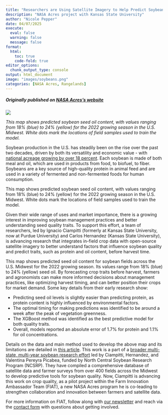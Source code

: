```yaml
---
title: "Researchers are Using Satellite Imagery to Help Predict Soybean Quality Before Harvest"
description: "NASA Acres project with Kansas State University"
author: "Nicole Pepper"
date: 04/07/2025
execute:
  eval: false
  warning: false
  message: false
format:
  html:
    toc: true 
    code-fold: true
editor_options: 
  chunk_output_type: console
output: html_document
image: "images/soybeans.png"
categories: [NASA Acres, Rangelands]
---
```

##### Originally published on [NASA Acres's website](https://www.nasaacres.org/news/mapping-soybean-quality)

![ ](images/soybeans.png)

*This map shows predicted soybean seed oil content, with values ranging from 18% (blue) to 24% (yellow) for the 2022 growing season in the U.S. Midwest. White dots mark the locations of field samples used to train the model.*

Soybean production in the U.S. has steadily been on the rise over the past two decades, driven by both its versatility and economic value - with [national acreage growing by over 18 percent](https://www.ers.usda.gov/amber-waves/2023/july/u-s-soybean-production-expands-since-2002-as-farmers-adopt-new-practices-technologies#:~:text=Soybean%20Acreage%2C%20Yields%20Trend%20Upward,than%2050%20bushels%20an%20acre). Each soybean is made of both meal and oil, which are used in products from food, to biofuel, to fiber. Soybeans are a key source of high-quality protein in animal feed and are used in a variety of fermented and non-fermented foods for human consumption.


This map shows predicted soybean seed oil content, with values ranging from 18% (blue) to 24% (yellow) for the 2022 growing season in the U.S. Midwest. White dots mark the locations of field samples used to train the model.

Given their wide range of uses and market importance, there is a growing interest in improving soybean management practices and better understanding seed quality traits. To support this effort, a team of researchers, led by Ignacio Ciampitti (formerly at Kansas State University, now at Purdue University) and Carlos Hernandez (Kansas State University), is advancing research that integrates in-field crop data with open-source satellite imagery to better understand factors that influence soybean quality and predict traits, such as protein and oil content, before harvest time.

This map shows predicted seed oil content for soybean fields across the U.S. Midwest for the 2022 growing season. Its values range from 18% (blue) to 24% (yellow) seed oil. By forecasting crop traits before harvest, farmers and agronomists can make more informed decisions about management practices, like optimizing harvest timing, and can better position their crops for market demand. Some key details from their early research show:

- Predicting seed oil levels is slightly easier than predicting protein, as protein content is highly influenced by environmental factors.
- The optimal timing for making predictions was identified to be around a week after the peak of vegetation greenness.
- The XGBoost method was identified as the best predictive model for both quality traits.
- Overall, models reported an absolute error of 1.7% for protein and 1.1% for oil concentrations.

Details on the data and main method used to develop the above map and its limitations are detailed in [this article](https://www.researchgate.net/publication/372887449_On-farm_soybean_seed_protein_and_oil_prediction_using_satellite_data). This work is a part of a [broader multi-state, multi-year soybean research effort](https://soybeanresearchinfo.com/research-highlight/the-skys-the-limit-predicting-oil-and-protein-levels-within-soybean-fields/) led by Ciampitti, Hernandez, and Valentina Pereyra Picabea, funded by North Central Soybean Research Program (NCSRP). They have compiled a comprehensive database of satellite data and farmer surveys from over 400 fields across the Midwest to develop predictive tools for soybean quality. Now, Ciampitti is advancing this work on crop quality, as a pilot project within the Farm Innovation Ambassador Team (FIAT), a new NASA Acres program he is co-leading to strengthen collaboration and innovation between farmers and satellite data.

For more information on FIAT, follow along with [our newsletter](https://www.nasaacres.org/newsletter) and reach via the [contact form](https://www.nasaacres.org/contact) with questions about getting involved.